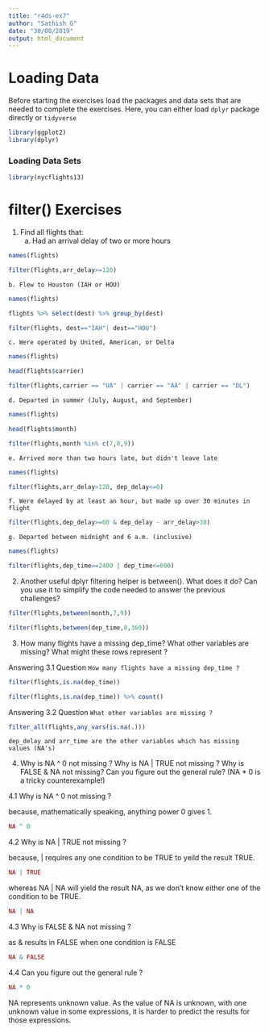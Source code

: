 ```yaml
---
title: "r4ds-ex7"
author: "Sathish G"
date: "30/08/2019"
output: html_document
---
```


# Loading Data

Before starting the exercises load the packages and data sets that are needed to complete the exercises. Here, you can either load `dplyr` package directly or `tidyverse`

```r
library(ggplot2)
library(dplyr)
```

### Loading Data Sets

```r
library(nycflights13)
```

# filter() Exercises

1. Find all flights that:
    a. Had an arrival delay of two or more hours
    
```r
names(flights)
```
    
```r
filter(flights,arr_delay>=120)
```
    
    
    b. Flew to Houston (IAH or HOU)
    
```r
names(flights)
```
    
```r
flights %>% select(dest) %>% group_by(dest)
```
    
    
```r
filter(flights, dest=="IAH"| dest=="HOU")
```
    
    c. Were operated by United, American, or Delta
    
```r
names(flights)
```
    
```r
head(flights$carrier)
```
    
```r
filter(flights,carrier == "UA" | carrier == "AA" | carrier == "DL")
```
    
    
    d. Departed in summer (July, August, and September)
    
```r
names(flights)
```
    
```r
head(flights$month)
```
    
```r
filter(flights,month %in% c(7,8,9))
```
    
    
    e. Arrived more than two hours late, but didn't leave late
    
```r
names(flights)
```
    
```r
filter(flights,arr_delay>120, dep_delay<=0)
```
    
    f. Were delayed by at least an hour, but made up over 30 minutes in flight
    
```r
filter(flights,dep_delay>=60 & dep_delay - arr_delay>30)
```
    
    g. Departed between midnight and 6 a.m. (inclusive)
    
```r
names(flights)
```
    
```r
filter(flights,dep_time==2400 | dep_time<=600)
```


2. Another useful dplyr filtering helper is between(). What does it do? Can you use it to simplify the code needed to answer the previous challenges?

```r
filter(flights,between(month,7,9))
```


```r
filter(flights,between(dep_time,0,360))
```


3. How many flights have a missing dep_time? What other variables are missing? What might these rows represent ?

Answering 3.1 Question `How many flights have a missing dep_time ?`

```r
filter(flights,is.na(dep_time))
```

```r
filter(flights,is.na(dep_time)) %>% count()
```

Answering 3.2 Question `What other variables are missing ?`

```r
filter_all(flights,any_vars(is.na(.)))
```

`dep_delay and arr_time are the other variables which has missing values (NA's)`

4. Why is NA ^ 0 not missing ? Why is NA | TRUE not missing ? Why is FALSE & NA not missing? Can you figure out the general rule? (NA * 0 is a tricky counterexample!)

4.1 Why is NA ^ 0 not missing ?

because, mathematically speaking, anything power 0 gives 1.

```r
NA ^ 0
```

4.2 Why is NA | TRUE not missing ?

because, | requires any one condition to be TRUE to yeild the result TRUE.

```r
NA | TRUE
```

whereas NA | NA will yield the result NA, as we don't know either one of the condition to be TRUE.

```r
NA | NA
```

4.3 Why is FALSE & NA not missing ?

as & results in FALSE when one condition is FALSE

```r
NA & FALSE
```

4.4 Can you figure out the general rule ?

```r
NA * 0
```

NA represents unknown value. As the value of NA is unknown, with one unknown value in some expressions, it is harder to predict the results for those expressions.
